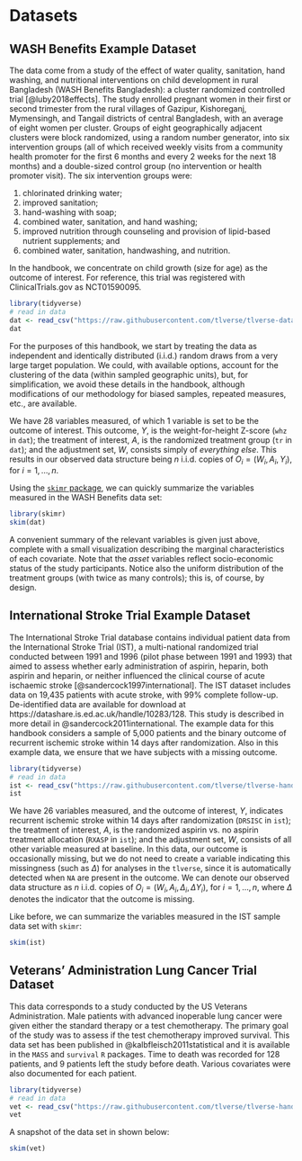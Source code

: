 # Datasets {#data}

## WASH Benefits Example Dataset {#wash}

The data come from a study of the effect of water quality, sanitation, hand
washing, and nutritional interventions on child development in rural Bangladesh
(WASH Benefits Bangladesh): a cluster randomized controlled trial
[@luby2018effects]. The study enrolled pregnant women in their first or second
trimester from the rural villages of Gazipur, Kishoreganj, Mymensingh, and
Tangail districts of central Bangladesh, with an average of eight women per
cluster. Groups of eight geographically adjacent clusters were block randomized,
using a random number generator, into six intervention groups (all of which
received weekly visits from a community health promoter for the first 6 months
and every 2 weeks for the next 18 months) and a double-sized control group (no
intervention or health promoter visit). The six intervention groups were:

1. chlorinated drinking water;
2. improved sanitation;
3. hand-washing with soap;
4. combined water, sanitation, and hand washing;
5. improved nutrition through counseling and provision of lipid-based nutrient
   supplements; and
6. combined water, sanitation, handwashing, and nutrition.

In the handbook, we concentrate on child growth (size for age) as the outcome of
interest. For reference, this trial was registered with ClinicalTrials.gov as
NCT01590095.

```r
library(tidyverse)
# read in data
dat <- read_csv("https://raw.githubusercontent.com/tlverse/tlverse-data/master/wash-benefits/washb_data.csv")
dat
```
For the purposes of this handbook, we start by treating the data as 
independent and identically distributed (i.i.d.) random draws from a very large 
target population. We could, with available options, account for the clustering
of the data (within sampled geographic units), but, for simplification, we 
avoid these details in the handbook, although modifications of our methodology 
for biased samples, repeated measures, etc., are available.

We have 28 variables measured, of which 1 variable is set to be the outcome of
interest. This outcome, $Y$, is the weight-for-height Z-score (`whz` in `dat`);
the treatment of interest, $A$, is the randomized treatment group (`tr` in
`dat`); and the adjustment set, $W$, consists simply of *everything else*. This
results in our observed data structure being $n$ i.i.d. copies of $O_i = (W_i,
A_i, Y_i)$, for $i = 1, \ldots, n$.

Using the [`skimr` package](https://CRAN.R-project.org/package=skimr), we can 
quickly summarize the variables measured in the WASH Benefits data set:

```r
library(skimr)
skim(dat)
```
A convenient summary of the relevant variables is given just above, complete 
with a small visualization describing the marginal characteristics of each 
covariate. Note that the *asset* variables reflect socio-economic status of the 
study participants. Notice also the uniform distribution of the treatment groups 
(with twice as many controls); this is, of course, by design. 

## International Stroke Trial Example Dataset {#ist}

The International Stroke Trial database contains individual patient data
from the International Stroke Trial (IST), a multi-national randomized trial 
conducted between 1991 and 1996 (pilot phase between 1991 and 1993) that aimed 
to assess whether early administration of aspirin, heparin, both aspirin and 
heparin, or neither influenced the clinical course of acute ischaemic stroke 
[@sandercock1997international]. The IST dataset includes data on 19,435 patients 
with acute stroke, with 99\% complete follow-up. De-identified data are 
available for download at https://datashare.is.ed.ac.uk/handle/10283/128. 
This study is described in more detail in @sandercock2011international. The 
example data for this handbook considers a sample of 5,000 patients and the 
binary outcome of recurrent ischemic stroke within 14 days after randomization. 
Also in this example data, we ensure that we have subjects with a 
missing outcome. 

```r
library(tidyverse)
# read in data
ist <- read_csv("https://raw.githubusercontent.com/tlverse/tlverse-handbook/master/data/ist_sample.csv")
ist
```

We have 26 variables measured, and the outcome of interest, $Y$, indicates 
recurrent ischemic stroke within 14 days after randomization (`DRSISC` in 
`ist`); the treatment of interest, $A$, is the randomized aspirin vs. no aspirin 
treatment allocation (`RXASP` in `ist`); and the adjustment set, $W$, consists 
of all other variable measured at baseline. In this data, our outcome is 
occasionally missing, but we do not need to create a variable indicating this 
missingness (such as $\Delta$) for analyses in the `tlverse`, since it is 
automatically detected when `NA` are present in the outcome. We can denote our 
observed data structure as $n$ i.i.d. copies of $O_i = (W_i, A_i, \Delta_i, 
\Delta Y_i)$, for $i = 1, \ldots, n$, where $\Delta$ denotes the indicator that 
the outcome is missing.  

Like before, we can summarize the variables measured in the IST sample data 
set with `skimr`:

```r
skim(ist)
```

## Veterans’ Administration Lung Cancer Trial Dataset {#vet}

This data corresponds to a study conducted by the US Veterans Administration. 
Male patients with advanced inoperable lung cancer were given either the 
standard therapy or a test chemotherapy. The primary goal of the study was to 
assess if the test chemotherapy improved survival. This data set has been 
published in @kalbfleisch2011statistical and it is available in the `MASS` and 
`survival` `R` packages. Time to death was recorded for 128 patients, and 9 
patients left the study before death. Various covariates were also documented 
for each patient. 

```r
library(tidyverse)
# read in data
vet <- read_csv("https://raw.githubusercontent.com/tlverse/tlverse-handbook/master/data/veteran.csv")
vet
```

A snapshot of the data set in shown below:

```r
skim(vet)
```